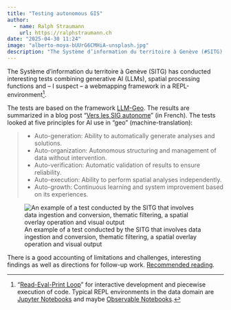 ```yaml
---
title: "Testing autonomous GIS"
author:
  - name: Ralph Straumann
    url: https://ralphstraumann.ch
date: "2025-04-30 11:24"
image: "alberto-moya-bUUrG6CMHiA-unsplash.jpg"
description: "The Système d’information du territoire à Genève (#SITG) has explored #autonomous #GIS capabilities by combining #AI/#LLM technology with geoprocessing and visualization. The suite of tests is explained in an article that also highlights limitations, the most important challenges and findings as well as directions for future exploration."
---
```


The Système d'information du territoire à Genève (SITG) has conducted interesting tests combining generative AI (LLMs), spatial processing functions and – I suspect – a webmapping framework in a REPL-environment^["[Read-Eval-Print Loop](https://en.wikipedia.org/wiki/Read%E2%80%93eval%E2%80%93print_loop)" for interactive development and piecewise execution of code. Typical REPL environments in the data domain are [Jupyter Notebooks](https://jupyter.org/) and maybe [Observable Notebooks](https://observablehq.com/platform/notebooks).]. 

The tests are based on the framework [LLM-Geo](https://github.com/gladcolor/LLM-Geo). The results are summarized in a blog post "[Vers les SIG autonome](https://sitg.ge.ch/actualites/les-sig-autonomes)" (in French). The tests looked at five principles for AI use in "geo" (machine-translation):

> - Auto-generation: Ability to automatically generate analyses and solutions.
> - Auto-organization: Autonomous structuring and management of data without intervention.
> - Auto-verification: Automatic validation of results to ensure reliability.
> - Auto-execution: Ability to perform spatial analyses independently.
> - Auto-growth: Continuous learning and system improvement based on its experiences.

![An example of a test conducted by the SITG that involves data ingestion and conversion, thematic filtering, a spatial overlay operation and visual output](cas2-jointuresspatiales.jpg "An example of a test conducted by the SITG that involves data ingestion and conversion, thematic filtering, a spatial overlay operation and visual output")

There is a good accounting of limitations and challenges, interesting findings as well as directions for follow-up work. [Recommended reading](https://sitg.ge.ch/actualites/les-sig-autonomes).